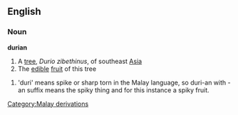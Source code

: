 ==English==
===Noun===
{{wikipedia}}
'''durian'''
#A [[tree]], ''Durio zibethinus'', of southeast [[Asia]]
#The [[edible]] [[fruit]] of this tree
[[Category:Malay derivations]]
#'duri' means spike or sharp torn in the Malay language, so duri-an with -an suffix means the spiky thing and for this instance a spiky fruit.